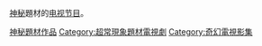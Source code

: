 [[神秘小說|神秘]]題材的[[电视节目|电视节目]]。

[[Category:神秘題材作品|]]
[[Category:超常現象題材電視劇|Category:超常現象題材電視劇]]
[[Category:奇幻電視影集|Category:奇幻電視影集]]